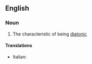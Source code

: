 ==English==

===Noun===
{{en-noun|-}}

# {{context|music|lang=en}} The characteristic of being [[diatonic]]

====Translations====
{{trans-top|diatonism}}
* Italian: {{t-|it|diatonismo|m}}
{{trans-mid}}
{{trans-bottom}}
